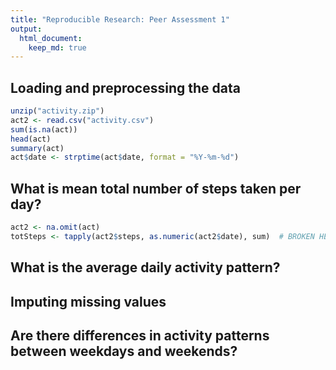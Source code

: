 ```yaml
---
title: "Reproducible Research: Peer Assessment 1"
output: 
  html_document:
    keep_md: true
---
```



## Loading and preprocessing the data

```r
unzip("activity.zip")
act2 <- read.csv("activity.csv")
sum(is.na(act))
head(act)
summary(act)
act$date <- strptime(act$date, format = "%Y-%m-%d")
```

## What is mean total number of steps taken per day?

```r
act2 <- na.omit(act)
totSteps <- tapply(act2$steps, as.numeric(act2$date), sum)  # BROKEN HERE
```

## What is the average daily activity pattern?



## Imputing missing values



## Are there differences in activity patterns between weekdays and weekends?

